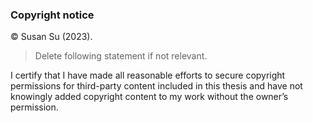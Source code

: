 ### Copyright notice {-}

© Susan Su (2023).

> Delete following statement if not relevant.

I certify that I have made all reasonable efforts to secure copyright permissions for third-party content included in this thesis and have not knowingly added copyright content to my work without the owner's permission.
